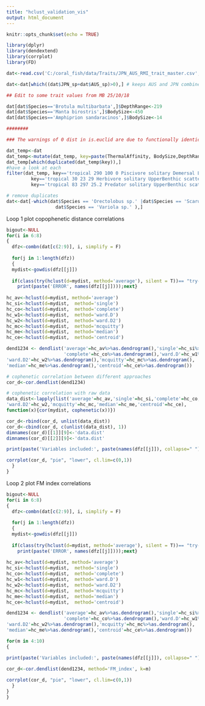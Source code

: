 ```yaml
---
title: "hclust_validation_vis"
output: html_document
---
```


```r
knitr::opts_chunk$set(echo = TRUE)

library(dplyr)
library(dendextend)
library(corrplot)
library(FD)

dat<-read.csv('C:/coral_fish/data/Traits/JPN_AUS_RMI_trait_master.csv', h=T)

dat<-dat[which((dat$JPN_sp+dat$AUS_sp)>0),] # keeps AUS and JPN combined, can splt and test later

## Edit to some trait values from MB 25/10/18

dat[dat$Species=='Brotula multibarbata',]$DepthRange<-219
dat[dat$Species=='Manta birostris',]$BodySize<-450
dat[dat$Species=='Amphiprion sandaracinos',]$BodySize<-14

########

### The warnings of 0 dist in is.euclid are due to functionally identical species

dat_temp<-dat
dat_temp<-mutate(dat_temp, key=paste(ThermalAffinity, BodySize,DepthRange, PLD, Diet, Aggregation, Position, ParentalMode))
dat_temp[which(duplicated(dat_temp$key)),]
#have a look at each
filter(dat_temp, key=='tropical 290 100 0 Piscivore solitary Demersal Live bearers' |
         key=='tropical 30 23 29 Herbivore solitary UpperBenthic scatterers' |
         key=='tropical 83 297 25.2 Predator solitary UpperBenthic scatterers')

# remove duplicates
dat<-dat[-which(dat$Species == 'Orectolobus sp.' |dat$Species == 'Scarus spinus' |
                  dat$Species == 'Variola sp.' ),]


```

Loop 1 plot copophenetic distance correlations

```r
bigout<-NULL
for(i in 6:8)
{
  dfz<-combn(dat[c(2:9)], i, simplify = F)
  
  for(j in 1:length(dfz))
  {  
  mydist<-gowdis(dfz[[j]])
  
  if(class(try(hclust(d=mydist, method='average'), silent = T))== "try-error"){
    print(paste('ERROR', names(dfz[[j]])));next}
    
hc_av<-hclust(d=mydist, method='average') 
hc_si<-hclust(d=mydist,  method='single')
hc_co<-hclust(d=mydist,  method='complete')
hc_w1<-hclust(d=mydist,  method='ward.D')
hc_w2<-hclust(d=mydist,  method='ward.D2')
hc_mc<-hclust(d=mydist,  method='mcquitty')
hc_me<-hclust(d=mydist,  method='median')
hc_ce<-hclust(d=mydist,  method='centroid')

dend1234 <- dendlist('average'=hc_av%>%as.dendrogram(),'single'=hc_si%>%as.dendrogram(),
                     'complete'=hc_co%>%as.dendrogram(),'ward.D'=hc_w1%>%as.dendrogram(),
'ward.D2'=hc_w2%>%as.dendrogram(),'mcquitty'=hc_mc%>%as.dendrogram(),
'median'=hc_me%>%as.dendrogram(),'centroid'=hc_ce%>%as.dendrogram())

# cophenetic correlation between different approaches
cor_d<-cor.dendlist(dend1234)

# cophenetic correlation with raw data
data_dist<-lapply(list('average'=hc_av,'single'=hc_si,'complete'=hc_co,'ward.D'=hc_w1,
'ward.D2'=hc_w2,'mcquitty'=hc_mc,'median'=hc_me,'centroid'=hc_ce),
function(x){cor(mydist, cophenetic(x))})

cor_d<-rbind(cor_d, unlist(data_dist))
cor_d<-cbind(cor_d, c(unlist(data_dist), 1))
dimnames(cor_d)[[1]][9]<-'data.dist'
dimnames(cor_d)[[2]][9]<-'data.dist'

print(paste('Variables included:', paste(names(dfz[[j]]), collapse=" ")))

corrplot(cor_d, "pie", "lower", cl.lim=c(0,1))
  }
}  


```

Loop 2 plot FM index correlations

```r
bigout<-NULL
for(i in 6:8)
{
  dfz<-combn(dat[c(2:9)], i, simplify = F)
  
  for(j in 1:length(dfz))
  {  
  mydist<-gowdis(dfz[[j]])
  
  if(class(try(hclust(d=mydist, method='average'), silent = T))== "try-error"){
    print(paste('ERROR', names(dfz[[j]])));next}
    
hc_av<-hclust(d=mydist, method='average') 
hc_si<-hclust(d=mydist,  method='single')
hc_co<-hclust(d=mydist,  method='complete')
hc_w1<-hclust(d=mydist,  method='ward.D')
hc_w2<-hclust(d=mydist,  method='ward.D2')
hc_mc<-hclust(d=mydist,  method='mcquitty')
hc_me<-hclust(d=mydist,  method='median')
hc_ce<-hclust(d=mydist,  method='centroid')

dend1234 <- dendlist('average'=hc_av%>%as.dendrogram(),'single'=hc_si%>%as.dendrogram(),
                     'complete'=hc_co%>%as.dendrogram(),'ward.D'=hc_w1%>%as.dendrogram(),
'ward.D2'=hc_w2%>%as.dendrogram(),'mcquitty'=hc_mc%>%as.dendrogram(),
'median'=hc_me%>%as.dendrogram(),'centroid'=hc_ce%>%as.dendrogram())

for(m in 4:10)
{

print(paste('Variables included:', paste(names(dfz[[j]]), collapse=" "), '@ ', m, 'clusters'))

cor_d<-cor.dendlist(dend1234, method='FM_index', k=m)
  
corrplot(cor_d, "pie", "lower", cl.lim=c(0,1))
  }
}  
}

```
